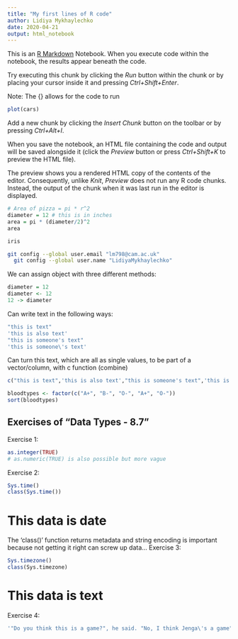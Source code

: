```yaml
---
title: "My first lines of R code"
author: Lidiya Mykhaylechko
date: 2020-04-21
output: html_notebook
---
```


This is an [R Markdown](http://rmarkdown.rstudio.com) Notebook. When you execute code within the notebook, the results appear beneath the code. 

Try executing this chunk by clicking the *Run* button within the chunk or by placing your cursor inside it and pressing *Ctrl+Shift+Enter*.

Note: The {} allows for the code to run

```r
plot(cars)
```

Add a new chunk by clicking the *Insert Chunk* button on the toolbar or by pressing *Ctrl+Alt+I*.

When you save the notebook, an HTML file containing the code and output will be saved alongside it (click the *Preview* button or press *Ctrl+Shift+K* to preview the HTML file).

The preview shows you a rendered HTML copy of the contents of the editor. Consequently, unlike *Knit*, *Preview* does not run any R code chunks. Instead, the output of the chunk when it was last run in the editor is displayed.

```r
# Area of pizza = pi * r^2
diameter = 12 # this is in inches
area = pi * (diameter/2)^2
area
```

```r
iris
```


```bash
git config --global user.email "lm798@cam.ac.uk"
  git config --global user.name "LidiyaMykhaylechko"
```

We can assign object with three different methods:

```r
diameter = 12
diameter <- 12
12 -> diameter
```

Can write text in the following ways:

```r
"this is text"
'this is also text'
"this is someone's text"
'this is someone\'s text'
```

Can turn this text, which are all as single values, to be part of a vector/column, with c function (combine)

```r
c("this is text",'this is also text',"this is someone's text",'this is someone\'s text')
```

```r
bloodtypes <- factor(c("A+", "B-", "O-", "A+", "O-"))
sort(bloodtypes)
```



## Exercises of "Data Types - 8.7"

Exercise 1:

```r
as.integer(TRUE)
# as.numeric(TRUE) is also possible but more vague
```
 
Exercise 2:
```r
Sys.time()
class(Sys.time())
```
# This data is date
The 'class()' function returns metadata and string encoding is important because not getting it right can screw up data...
Exercise 3:

```r
Sys.timezone()
class(Sys.timezone)
```
# This data is text

Exercise 4:

```r
'"Do you think this is a game?", he said. "No, I think Jenga\'s a game", Archer responded.'
```
